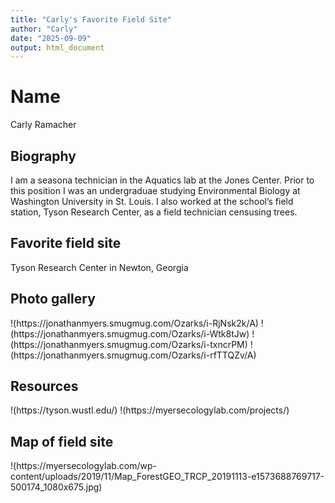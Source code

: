 ```yaml
---
title: "Carly's Favorite Field Site"
author: "Carly"
date: "2025-09-09"
output: html_document
---
```


# Name
Carly Ramacher

## Biography
I am a seasona technician in the Aquatics lab at the Jones Center. Prior to this position I was an undergraduae studying Environmental Biology at Washington University in St. Louis. I also worked at the school's field station, Tyson Research Center, as a field technician censusing trees.

## Favorite field site
Tyson Research Center in Newton, Georgia

## Photo gallery
!(https://jonathanmyers.smugmug.com/Ozarks/i-RjNsk2k/A)
!(https://jonathanmyers.smugmug.com/Ozarks/i-Wtk8tJw)
!(https://jonathanmyers.smugmug.com/Ozarks/i-txncrPM)
!(https://jonathanmyers.smugmug.com/Ozarks/i-rfTTQZv/A)

## Resources
!(https://tyson.wustl.edu/)
!(https://myersecologylab.com/projects/)

## Map of field site
!(https://myersecologylab.com/wp-content/uploads/2019/11/Map_ForestGEO_TRCP_20191113-e1573688769717-500174_1080x675.jpg)